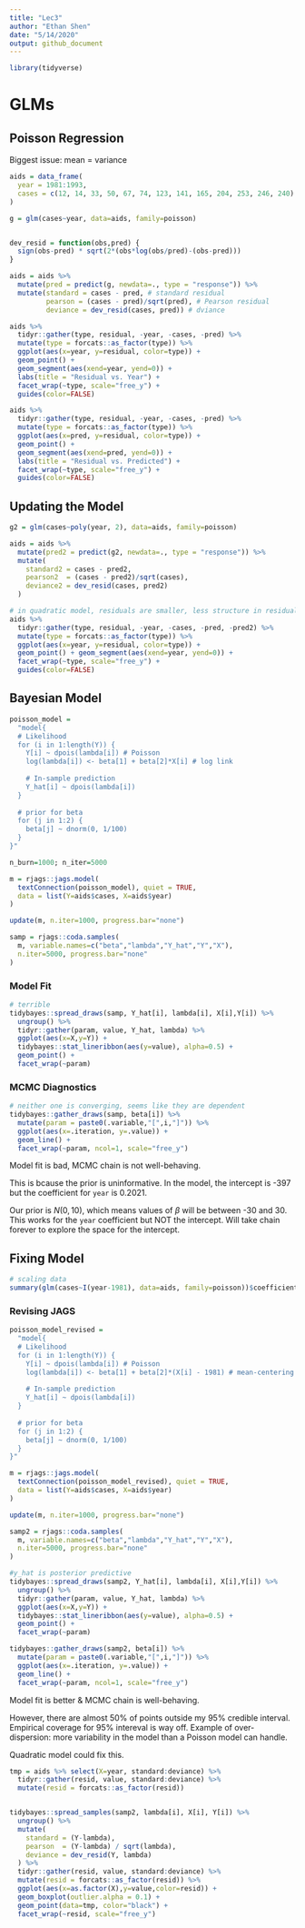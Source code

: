 ```yaml
---
title: "Lec3"
author: "Ethan Shen"
date: "5/14/2020"
output: github_document
---
```


```r
library(tidyverse)
```

# GLMs

## Poisson Regression

Biggest issue: mean = variance

```r
aids = data_frame(
  year = 1981:1993,
  cases = c(12, 14, 33, 50, 67, 74, 123, 141, 165, 204, 253, 246, 240) %>% as.integer()
)

g = glm(cases~year, data=aids, family=poisson)


dev_resid = function(obs,pred) {
  sign(obs-pred) * sqrt(2*(obs*log(obs/pred)-(obs-pred)))
}

aids = aids %>% 
  mutate(pred = predict(g, newdata=., type = "response")) %>%
  mutate(standard = cases - pred, # standard residual 
         pearson = (cases - pred)/sqrt(pred), # Pearson residual 
         deviance = dev_resid(cases, pred)) # dviance 

aids %>%
  tidyr::gather(type, residual, -year, -cases, -pred) %>%
  mutate(type = forcats::as_factor(type)) %>%
  ggplot(aes(x=year, y=residual, color=type)) +
  geom_point() + 
  geom_segment(aes(xend=year, yend=0)) +
  labs(title = "Residual vs. Year") + 
  facet_wrap(~type, scale="free_y") + 
  guides(color=FALSE)

aids %>%
  tidyr::gather(type, residual, -year, -cases, -pred) %>%
  mutate(type = forcats::as_factor(type)) %>%
  ggplot(aes(x=pred, y=residual, color=type)) +
  geom_point() + 
  geom_segment(aes(xend=pred, yend=0)) +
  labs(title = "Residual vs. Predicted") + 
  facet_wrap(~type, scale="free_y") + 
  guides(color=FALSE)
```

## Updating the Model 

```r
g2 = glm(cases~poly(year, 2), data=aids, family=poisson)

aids = aids %>%
  mutate(pred2 = predict(g2, newdata=., type = "response")) %>%
  mutate(
    standard2 = cases - pred2,
    pearson2  = (cases - pred2)/sqrt(cases),
    deviance2 = dev_resid(cases, pred2)
  )

# in quadratic model, residuals are smaller, less structure in residuals 
aids %>%
  tidyr::gather(type, residual, -year, -cases, -pred, -pred2) %>%
  mutate(type = forcats::as_factor(type)) %>%
  ggplot(aes(x=year, y=residual, color=type)) +
  geom_point() + geom_segment(aes(xend=year, yend=0)) +
  facet_wrap(~type, scale="free_y") + 
  guides(color=FALSE)
```

## Bayesian Model 

```r
poisson_model = 
  "model{
  # Likelihood
  for (i in 1:length(Y)) {
    Y[i] ~ dpois(lambda[i]) # Poisson
    log(lambda[i]) <- beta[1] + beta[2]*X[i] # log link
    
    # In-sample prediction
    Y_hat[i] ~ dpois(lambda[i])
  }
  
  # prior for beta
  for (j in 1:2) {
    beta[j] ~ dnorm(0, 1/100)
  }
}"

n_burn=1000; n_iter=5000

m = rjags::jags.model(
  textConnection(poisson_model), quiet = TRUE,
  data = list(Y=aids$cases, X=aids$year)
)

update(m, n.iter=1000, progress.bar="none")

samp = rjags::coda.samples(
  m, variable.names=c("beta","lambda","Y_hat","Y","X"), 
  n.iter=5000, progress.bar="none"
)
```

### Model Fit 

```r
# terrible 
tidybayes::spread_draws(samp, Y_hat[i], lambda[i], X[i],Y[i]) %>%
  ungroup() %>%
  tidyr::gather(param, value, Y_hat, lambda) %>%
  ggplot(aes(x=X,y=Y)) +
  tidybayes::stat_lineribbon(aes(y=value), alpha=0.5) +
  geom_point() + 
  facet_wrap(~param)
```

### MCMC Diagnostics 

```r
# neither one is converging, seems like they are dependent
tidybayes::gather_draws(samp, beta[i]) %>%
  mutate(param = paste0(.variable,"[",i,"]")) %>%
  ggplot(aes(x=.iteration, y=.value)) + 
  geom_line() + 
  facet_wrap(~param, ncol=1, scale="free_y")
```

Model fit is bad, MCMC chain is not well-behaving. 

This is bcause the prior is uninformative. In the model, the intercept is -397 but the coefficient for `year` is 0.2021. 

Our prior is $N(0,10)$, which means values of $\beta$ will be between -30 and 30. This works for the `year` coefficient but NOT the intercept. Will take chain forever to explore the space for the intercept. 

## Fixing Model 

```r
# scaling data
summary(glm(cases~I(year-1981), data=aids, family=poisson))$coefficients
```

### Revising JAGS

```r
poisson_model_revised = 
  "model{
  # Likelihood
  for (i in 1:length(Y)) {
    Y[i] ~ dpois(lambda[i]) # Poisson
    log(lambda[i]) <- beta[1] + beta[2]*(X[i] - 1981) # mean-centering data
    
    # In-sample prediction
    Y_hat[i] ~ dpois(lambda[i])
  }
  
  # prior for beta
  for (j in 1:2) {
    beta[j] ~ dnorm(0, 1/100)
  }
}"

m = rjags::jags.model(
  textConnection(poisson_model_revised), quiet = TRUE,
  data = list(Y=aids$cases, X=aids$year)
)

update(m, n.iter=1000, progress.bar="none")

samp2 = rjags::coda.samples(
  m, variable.names=c("beta","lambda","Y_hat","Y","X"), 
  n.iter=5000, progress.bar="none"
)
```

```r
#y_hat is posterior predictive
tidybayes::spread_draws(samp2, Y_hat[i], lambda[i], X[i],Y[i]) %>%
  ungroup() %>%
  tidyr::gather(param, value, Y_hat, lambda) %>%
  ggplot(aes(x=X,y=Y)) +
  tidybayes::stat_lineribbon(aes(y=value), alpha=0.5) +
  geom_point() + 
  facet_wrap(~param)
```

```r
tidybayes::gather_draws(samp2, beta[i]) %>%
  mutate(param = paste0(.variable,"[",i,"]")) %>%
  ggplot(aes(x=.iteration, y=.value)) + 
  geom_line() + 
  facet_wrap(~param, ncol=1, scale="free_y")
```

Model fit is better & MCMC chain is well-behaving. 

However, there are almost 50% of points outside my 95% credible interval. Empirical coverage for 95% intereval is way off. Example of over-dispersion: more variability in the model than a Poisson model can handle. 

Quadratic model could fix this. 

```r
tmp = aids %>% select(X=year, standard:deviance) %>%
  tidyr::gather(resid, value, standard:deviance) %>%
  mutate(resid = forcats::as_factor(resid))


tidybayes::spread_samples(samp2, lambda[i], X[i], Y[i]) %>%
  ungroup() %>%
  mutate(
    standard = (Y-lambda),
    pearson  = (Y-lambda) / sqrt(lambda),
    deviance = dev_resid(Y, lambda)
  ) %>%
  tidyr::gather(resid, value, standard:deviance) %>%
  mutate(resid = forcats::as_factor(resid)) %>%
  ggplot(aes(x=as.factor(X),y=value,color=resid)) +
  geom_boxplot(outlier.alpha = 0.1) +
  geom_point(data=tmp, color="black") +
  facet_wrap(~resid, scale="free_y")
```

